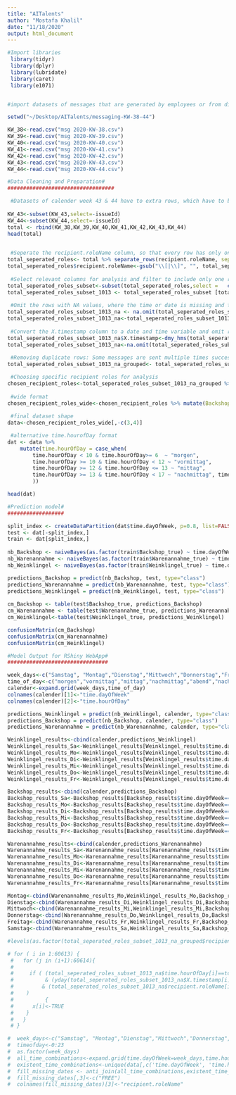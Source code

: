 ```yaml
---
title: "AITalents"
author: "Mostafa Khalil"
date: "11/18/2020"
output: html_document
---
```


```r

#Import libraries
 library(tidyr)
 library(dplyr)
 library(lubridate)
 library(caret)
 library(e1071)


#import datasets of messages that are generated by employees or from different devices in retail shops. It includes timestamps, locations, action identificators, texts and many other attributes. Each dataset is for a different calender week

setwd("~/Desktop/AITalents/messaging-KW-38-44")

KW_38<-read.csv("msg 2020-KW-38.csv")
KW_39<-read.csv("msg 2020-KW-39.csv")
KW_40<-read.csv("msg 2020-KW-40.csv")
KW_41<-read.csv("msg 2020-KW-41.csv")
KW_42<-read.csv("msg 2020-KW-42.csv")
KW_43<-read.csv("msg 2020-KW-43.csv")
KW_44<-read.csv("msg 2020-KW-44.csv")

#Data Cleaning and Preparation#
##################################

 #Datasets of calender week 43 & 44 have to extra rows, which have to be removed in order to  combine all datasets
 
KW_43<-subset(KW_43,select=-issueId)
KW_44<-subset(KW_44,select=-issueId)
total <- rbind(KW_38,KW_39,KW_40,KW_41,KW_42,KW_43,KW_44)
head(total)
 
```

```r
 #Seperate the recipient.roleName column, so that every row has only one role and unify the format of all strings
total_seperated_roles<- total %>% separate_rows(recipient.roleName, sep=",")
total_seperated_roles$recipient.roleName<-gsub("\\[|\\]", "", total_seperated_roles$recipient.roleName)
 
 #Select relevant columns for analysis and filter to include only one retail shop location
total_seperated_roles_subset<-subset(total_seperated_roles,select =   c(time.dayOfWeek,time.hourOfDay,recipient.roleName,location,X.timestamp))
total_seperated_roles_subset_1013 <- total_seperated_roles_subset [total_seperated_roles_subset$location==1013,]
 
 #Omit the rows with NA values, where the time or date is missing and the rows where no recipient.roleName is given
total_seperated_roles_subset_1013_na <- na.omit(total_seperated_roles_subset_1013)
total_seperated_roles_subset_1013_na<-total_seperated_roles_subset_1013[!(total_seperated_roles_subset_1013$recipient.roleName==""),]
 
 #Convert the X.timestamp column to a date and time variable and omit rows, where the conversion failed
total_seperated_roles_subset_1013_na$X.timestamp<-dmy_hms(total_seperated_roles_subset_1013_na$X.timestamp)
total_seperated_roles_subset_1013_na<-na.omit(total_seperated_roles_subset_1013_na)
 
 #Removing duplicate rows: Some messages are sent multiple times successively, e.g. to make the employee hurry up or to realert him if he doesn't see the first message.Only one of theses messages will be kept in the dataset. 
total_seperated_roles_subset_1013_na_grouped<- total_seperated_roles_subset_1013_na %>% group_by(yday(total_seperated_roles_subset_1013_na$X.timestamp)) %>% distinct(time.dayOfWeek,time.hourOfDay,recipient.roleName) 

 #Choosing specific recipient roles for analysis
chosen_recipient_roles<-total_seperated_roles_subset_1013_na_grouped %>% filter(recipient.roleName %in% c('"Backshop"','"Warenannahme"','"Wein Klingel"'))
 
 #wide format
chosen_recipient_roles_wide<-chosen_recipient_roles %>% mutate(Backshop_true=recipient.roleName=='"Backshop"', Warenannahme_true=recipient.roleName=='"Warenannahme"',Weinklingel_true=recipient.roleName=='"Wein Klingel"')
 
 #final dataset shape
data<-chosen_recipient_roles_wide[,-c(3,4)]

 #alternative time.hourofDay format
dat <- data %>%
    mutate(time.hourOfDay = case_when(
        time.hourOfDay < 10 & time.hourOfDay>= 6  ~ "morgen",
        time.hourOfDay >= 10 & time.hourOfDay < 12 ~ "vormittag",
        time.hourOfDay >= 12 & time.hourOfDay <= 13 ~ "mittag",
        time.hourOfDay >= 13 & time.hourOfDay < 17 ~ "nachmittag", time.hourOfDay >= 17 & time.hourOfDay < 24 ~ "abend", time.hourOfDay >= 0 & time.hourOfDay < 6 ~ "nacht"
        ))

head(dat)

```


```r

#Prediction model#
##################

split_index <- createDataPartition(dat$time.dayOfWeek, p=0.8, list=FALSE)
test <- dat[-split_index,]
train <- dat[split_index,]
 
nb_Backshop <- naiveBayes(as.factor(train$Backshop_true) ~ time.dayOfWeek+time.hourOfDay, data=train, laplace=1)
nb_Warenannahme <- naiveBayes(as.factor(train$Warenannahme_true) ~ time.dayOfWeek+time.hourOfDay, data=train, laplace=1)
nb_Weinklingel <- naiveBayes(as.factor(train$Weinklingel_true) ~ time.dayOfWeek+time.hourOfDay, data=train, laplace=1)

predictions_Backshop = predict(nb_Backshop, test, type="class")
predictions_Warenannahme = predict(nb_Warenannahme, test, type="class")
predictions_Weinklingel = predict(nb_Weinklingel, test, type="class")
 
cm_Backshop <- table(test$Backshop_true, predictions_Backshop) 
cm_Warenannahme <- table(test$Warenannahme_true, predictions_Warenannahme) 
cm_Weinklingel<-table(test$Weinklingel_true, predictions_Weinklingel) 

confusionMatrix(cm_Backshop)
confusionMatrix(cm_Warenannahme)
confusionMatrix(cm_Weinklingel)

```

```r
#Model Output for RShiny WebApp#
################################

week_days<-c("Samstag", "Montag","Dienstag","Mittwoch","Donnerstag","Freitag")
time_of_day<-c("morgen","vormittag","mittag","nachmittag","abend","nacht")
calender<-expand.grid(week_days,time_of_day)
colnames(calender)[1]<-"time.dayOfWeek"
colnames(calender)[2]<-"time.hourOfDay"

predictions_Weinklingel = predict(nb_Weinklingel, calender, type="class")
predictions_Backshop = predict(nb_Backshop, calender, type="class")
predictions_Warenannahme = predict(nb_Warenannahme, calender, type="class")

Weinklingel_results<-cbind(calender,predictions_Weinklingel)
Weinklingel_results_Sa<-Weinklingel_results[Weinklingel_results$time.dayOfWeek=="Samstag",c(2,3)]
Weinklingel_results_Mo<-Weinklingel_results[Weinklingel_results$time.dayOfWeek=="Montag",c(2,3)]
Weinklingel_results_Di<-Weinklingel_results[Weinklingel_results$time.dayOfWeek=="Dienstag",c(2,3)]
Weinklingel_results_Mi<-Weinklingel_results[Weinklingel_results$time.dayOfWeek=="Mittwoch",c(2,3)]
Weinklingel_results_Do<-Weinklingel_results[Weinklingel_results$time.dayOfWeek=="Donnerstag",c(2,3)]
Weinklingel_results_Fr<-Weinklingel_results[Weinklingel_results$time.dayOfWeek=="Freitag",c(2,3)]

Backshop_results<-cbind(calender,predictions_Backshop)
Backshop_results_Sa<-Backshop_results[Backshop_results$time.dayOfWeek=="Samstag",c(2,3)]
Backshop_results_Mo<-Backshop_results[Backshop_results$time.dayOfWeek=="Montag",c(2,3)]
Backshop_results_Di<-Backshop_results[Backshop_results$time.dayOfWeek=="Dienstag",c(2,3)]
Backshop_results_Mi<-Backshop_results[Backshop_results$time.dayOfWeek=="Mittwoch",c(2,3)]
Backshop_results_Do<-Backshop_results[Backshop_results$time.dayOfWeek=="Donnerstag",c(2,3)]
Backshop_results_Fr<-Backshop_results[Backshop_results$time.dayOfWeek=="Freitag",c(2,3)]

Warenannahme_results<-cbind(calender,predictions_Warenannahme)
Warenannahme_results_Sa<-Warenannahme_results[Warenannahme_results$time.dayOfWeek=="Samstag",c(2,3)]
Warenannahme_results_Mo<-Warenannahme_results[Warenannahme_results$time.dayOfWeek=="Montag",c(2,3)]
Warenannahme_results_Di<-Warenannahme_results[Warenannahme_results$time.dayOfWeek=="Dienstag",c(2,3)]
Warenannahme_results_Mi<-Warenannahme_results[Warenannahme_results$time.dayOfWeek=="Mittwoch",c(2,3)]
Warenannahme_results_Do<-Warenannahme_results[Warenannahme_results$time.dayOfWeek=="Donnerstag",c(2,3)]
Warenannahme_results_Fr<-Warenannahme_results[Warenannahme_results$time.dayOfWeek=="Freitag",c(2,3)]

Montag<-cbind(Warenannahme_results_Mo,Weinklingel_results_Mo,Backshop_results_Mo)[,-c(3,5)]
Dienstag<-cbind(Warenannahme_results_Di,Weinklingel_results_Di,Backshop_results_Di)[,-c(3,5)]
Mittwoch<-cbind(Warenannahme_results_Mi,Weinklingel_results_Mi,Backshop_results_Mi)[,-c(3,5)]
Donnerstag<-cbind(Warenannahme_results_Do,Weinklingel_results_Do,Backshop_results_Do)[,-c(3,5)]
Freitag<-cbind(Warenannahme_results_Fr,Weinklingel_results_Fr,Backshop_results_Fr)[,-c(3,5)]
Samstag<-cbind(Warenannahme_results_Sa,Weinklingel_results_Sa,Backshop_results_Sa)[,-c(3,5)]

```


```r

#levels(as.factor(total_seperated_roles_subset_1013_na_grouped$recipient.roleName))

# for ( i in 1:60613) {
 #   for (j in (i+1):60614){
 #     
 #     if ( (total_seperated_roles_subset_1013_na$time.hourOfDay[i]==total_seperated_roles_subset_1013_na$time.hourOfDay[j]) 
 #          & (yday(total_seperated_roles_subset_1013_na$X.timestamp[i])==yday(total_seperated_roles_subset_1013_na$X.timestamp[j])) 
 #         & (total_seperated_roles_subset_1013_na$recipient.roleName[i]==total_seperated_roles_subset_1013_na$recipient.roleName[j])
 #    )
 #          {
 #      x[i]<-TRUE
 #    }
 #   }
 # }

#  week_days<-c("Samstag", "Montag","Dienstag","Mittwoch","Donnerstag","Freitag")
#  timeofday<-0:23
#  as.factor(week_days)
#  all_time_combinations<-expand.grid(time.dayOfWeek=week_days,time.hourOfDay=timeofday)
#  existent_time_combinations<-unique(data[,c('time.dayOfWeek', 'time.hourOfDay')])
#  fill_missing_dates <- anti_join(all_time_combinations,existent_time_combinations)
#  fill_missing_dates[,3]<-c("FREE")
#  colnames(fill_missing_dates)[3]<-"recipient.roleName"
```
